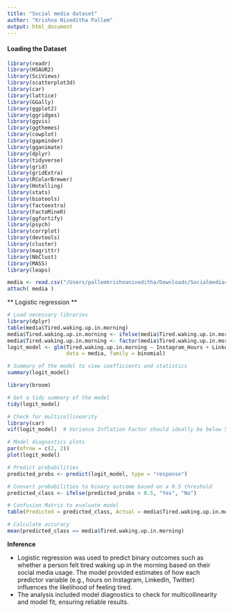 ```yaml
---
title: "Social media dataset"
author: "Krishna Niveditha Pallem"
output: html_document
---
```

  
#### Loading the Dataset
```r
library(readr)
library(HSAUR2)
library(SciViews)
library(scatterplot3d)
library(car)
library(lattice)
library(GGally)
library(ggplot2)
library(ggridges)
library(ggvis)
library(ggthemes)
library(cowplot)
library(gapminder)
library(gganimate)
library(dplyr)
library(tidyverse)
library(grid)
library(gridExtra)
library(RColorBrewer)
library(Hotelling)
library(stats)
library(biotools)
library(factoextra)
library(FactoMineR)
library(ggfortify)
library(psych)
library(corrplot)
library(devtools)
library(cluster)
library(magrittr)
library(NbClust)
library(MASS)
library(leaps)
```

```r
media <- read.csv("/Users/pallemkrishnaniveditha/Downloads/Socialmediacleaned.csv")
attach( media )
```

  
  ** Logistic regression **

```r
# Load necessary libraries
library(dplyr)
table(media$Tired.waking.up.in.morning)
media$Tired.waking.up.in.morning <- ifelse(media$Tired.waking.up.in.morning == "Yes", 1, 0)
media$Tired.waking.up.in.morning <- factor(media$Tired.waking.up.in.morning, levels = c(0, 1))
logit_model <- glm(Tired.waking.up.in.morning ~ Instagram_Hours + LinkedIn_Hours + Twitter_Hours, 
                   data = media, family = binomial)

# Summary of the model to view coefficients and statistics
summary(logit_model)
```

```r
library(broom)

# Get a tidy summary of the model
tidy(logit_model)

# Check for multicollinearity
library(car)
vif(logit_model)  # Variance Inflation Factor should ideally be below 5

# Model diagnostics plots
par(mfrow = c(2, 2))
plot(logit_model)
```

```r
# Predict probabilities
predicted_probs <- predict(logit_model, type = "response")

# Convert probabilities to binary outcome based on a 0.5 threshold
predicted_class <- ifelse(predicted_probs > 0.5, "Yes", "No")

# Confusion Matrix to evaluate model
table(Predicted = predicted_class, Actual = media$Tired.waking.up.in.morning)

# Calculate accuracy
mean(predicted_class == media$Tired.waking.up.in.morning)
```

**Inference**

* Logistic regression was used to predict binary outcomes such as whether a person felt tired waking up in the morning based on their social media usage. The model provided estimates of how each predictor variable (e.g., hours on Instagram, LinkedIn, Twitter) influences the likelihood of feeling tired.
* The analysis included model diagnostics to check for multicollinearity and model fit, ensuring reliable results.